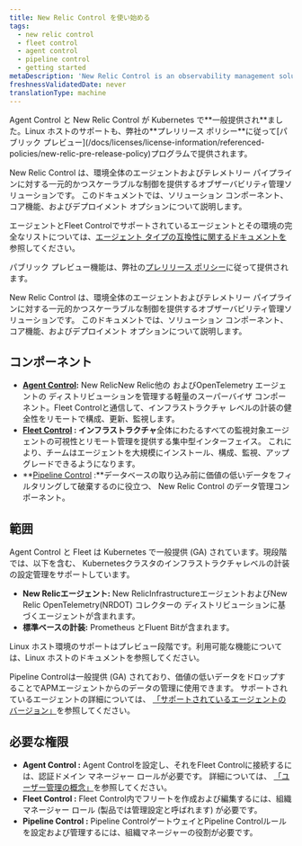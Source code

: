 ```yaml
---
title: New Relic Control を使い始める
tags:
  - new relic control
  - fleet control
  - agent control
  - pipeline control
  - getting started
metaDescription: 'New Relic Control is an observability management solution that provides centralized, scalable control over agents and telemetry pipelines across your environment.'
freshnessValidatedDate: never
translationType: machine
---
```


<Callout variant="important">
  Agent Control と New Relic Control が Kubernetes で**一般提供され**ました。Linux ホストのサポートも、弊社の**プレリリース ポリシー**に従って[パブリック プレビュー](/docs/licenses/license-information/referenced-policies/new-relic-pre-release-policy)プログラムで提供されます。

  New Relic Control は、環境全体のエージェントおよびテレメトリー パイプラインに対する一元的かつスケーラブルな制御を提供するオブザーバビリティ管理ソリューションです。 このドキュメントでは、ソリューション コンポーネント、コア機能、およびデプロイメント オプションについて説明します。

  エージェントとFleet Controlでサポートされているエージェントとその環境の完全なリストについては、[エージェント タイプの互換性に関するドキュメントを](/docs/new-relic-control/agent-control/agent-types)参照してください。

  パブリック プレビュー機能は、弊社の[プレリリース ポリシー](/docs/licenses/license-information/referenced-policies/new-relic-pre-release-policy)に従って提供されます。
</Callout>

New Relic Control は、環境全体のエージェントおよびテレメトリー パイプラインに対する一元的かつスケーラブルな制御を提供するオブザーバビリティ管理ソリューションです。 このドキュメントでは、ソリューション コンポーネント、コア機能、およびデプロイメント オプションについて説明します。

## コンポーネント

* **[Agent Control](/docs/new-relic-control/agent-control/overview):** New RelicNew Relic他の およびOpenTelemetry エージェントの ディストリビューションを管理する軽量のスーパーバイザ コンポーネント。Fleet Controlと通信して、インフラストラクチャ レベルの計装の健全性をリモートで構成、更新、監視します。
* **[Fleet Control](/docs/new-relic-control/fleet-control/overview) : インフラストラクチャ**全体にわたるすべての監視対象エージェントの可視性とリモート管理を提供する集中型インターフェイス。 これにより、チームはエージェントを大規模にインストール、構成、監視、アップグレードできるようになります。
* **[Pipeline Control](/docs/new-relic-control/pipeline-control/overview) :**データベースの取り込み前に価値の低いデータをフィルタリングして破棄するのに役立つ、 New Relic Control のデータ管理コンポーネント。

## 範囲

Agent Control と Fleet は Kubernetes で一般提供 (GA) されています。現段階では、以下を含む、 Kubernetesクラスタのインフラストラクチャレベルの計装の設定管理をサポートしています。

* **New Relicエージェント:** New RelicInfrastructureエージェントおよびNew Relic OpenTelemetry(NRDOT) コレクターの ディストリビューションに基づくエージェントが含まれます。
* **標準ベースの計装:** Prometheus とFluent Bitが含まれます。

Linux ホスト環境のサポートはプレビュー段階です。利用可能な機能については、Linux ホストのドキュメントを参照してください。

Pipeline Controlは一般提供 (GA) されており、価値の低いデータをドロップすることでAPMエージェントからのデータの管理に使用できます。 サポートされているエージェントの詳細については、 [「サポートされているエージェントのバージョン」](/docs/new-relic-control/pipeline-control/modify-agent-configuration/#supported-agent-versions)を参照してください。

## 必要な権限

* **Agent Control :** Agent Controlを設定し、それをFleet Controlに接続するには、認証ドメイン マネージャー ロールが必要です。 詳細については、 [「ユーザー管理の概念」](/docs/accounts/accounts-billing/new-relic-one-user-management/user-management-concepts/#admin-settings)を参照してください。
* **Fleet Control :** Fleet Control内でフリートを作成および編集するには、組織マネージャー ロール (製品では管理設定と呼ばれます) が必要です。
* **Pipeline Control :** Pipeline ControlゲートウェイとPipeline Controlルールを設定および管理するには、組織マネージャーの役割が必要です。